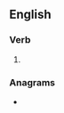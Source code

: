 ==English==

===Verb===
{{head|en|verb form}}

# {{en-past of|pule}}

===Anagrams===
* {{anagrams|en|a=delpu|duple|upled}}
